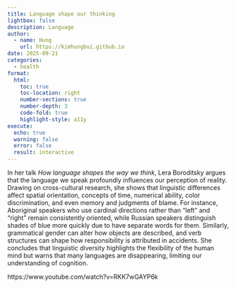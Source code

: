 ```yaml
---
title: Language shape our thinking
lightbox: false
description: Language
author:
  - name: Hung
    url: https://kimhungbui.github.io
date: 2025-09-21
categories:
  - health
format:
  html:
    toc: true
    toc-location: right
    number-sections: true
    number-depth: 3
    code-fold: true
    highlight-style: a11y
execute:
  echo: true
  warning: false
  error: false
  result: interactive
---
```

In her talk _How language shapes the way we think_, Lera Boroditsky argues that the language we speak profoundly influences our perception of reality. Drawing on cross-cultural research, she shows that linguistic differences affect spatial orientation, concepts of time, numerical ability, color discrimination, and even memory and judgments of blame. For instance, Aboriginal speakers who use cardinal directions rather than "left" and "right" remain consistently oriented, while Russian speakers distinguish shades of blue more quickly due to have separate words for them. Similarly, grammatical gender can alter how objects are described, and verb structures can shape how responsibility is attributed in accidents. She concludes that linguistic diversity highlights the flexibility of the human mind but warns that many languages are disappearing, limiting our understanding of cognition.

https://www.youtube.com/watch?v=RKK7wGAYP6k